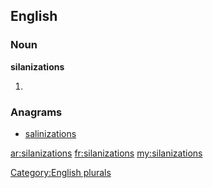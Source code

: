 ==English==

===Noun===
'''silanizations'''

# {{plural of|[[silanization]]}}

===Anagrams===
* [[salinizations#English|salinizations]]

[[Category:English plurals]]

[[ar:silanizations]]
[[fr:silanizations]]
[[my:silanizations]]